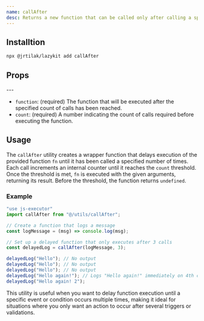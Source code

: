 ```yaml
---
name: callAfter
desc: Returns a new function that can be called only after calling a specific number of times.
---
```

<CodePreview methodName="callAfter"/>

## Installtion

```bash
npx @jrtilak/lazykit add callAfter
```

## Props
<PropsTable methodName="callAfter"/>
 ---

- `function`: (required) The function that will be executed after the specified count of calls has been reached.
- `count`: (required) A number indicating the count of calls required before executing the function.

## Usage

The `callAfter` utility creates a wrapper function that delays execution of the provided function `fn` until it has been called a specified number of times. Each call increments an internal counter until it reaches the `count` threshold. Once the threshold is met, `fn` is executed with the given arguments, returning its result. Before the threshold, the function returns `undefined`.

### Example

```javascript
"use js-executor"
import callAfter from "@/utils/callAfter";

// Create a function that logs a message
const logMessage = (msg) => console.log(msg);

// Set up a delayed function that only executes after 3 calls
const delayedLog = callAfter(logMessage, 3);

delayedLog("Hello"); // No output
delayedLog("Hello"); // No output
delayedLog("Hello"); // No output
delayedLog("Hello again!"); // Logs "Hello again!" immediately on 4th call
delayedLog("Hello again! 2");
```

This utility is useful when you want to delay function execution until a specific event or condition occurs multiple times, making it ideal for situations where you only want an action to occur after several triggers or validations.